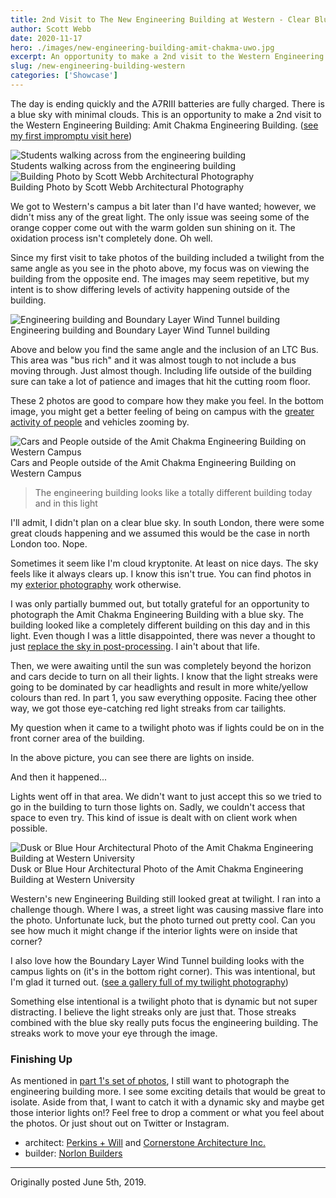 ```yaml
---
title: 2nd Visit to The New Engineering Building at Western - Clear Blue Sky
author: Scott Webb
date: 2020-11-17
hero: ./images/new-engineering-building-amit-chakma-uwo.jpg
excerpt: An opportunity to make a 2nd visit to the Western Engineering Building, the Amit Chakma Engineering Building.
slug: /new-engineering-building-western
categories: ['Showcase']
---
```


The day is ending quickly and the A7RIII batteries are fully charged. There is a blue sky with minimal clouds. This is an opportunity to make a 2nd visit to the Western Engineering Building: Amit Chakma Engineering Building. ([see my first impromptu visit here](/amit-chakma-engineering-building))

<div className="Image__Medium">
  <img
    src="./images/across-amit-chakma-engineering-building-photo-scott-webb-architectural-photography.jpg"
    title="Students walking across from the engineering building"
    alt="Students walking across from the engineering building"
  />
  <figcaption>Students walking across from the engineering building</figcaption>
</div>

<div className="Image__Medium">
  <img
    src="./images/amit-chakma-engineering-building-photo-scott-webb-architectural-photography.jpg"
    title="Building Photo by Scott Webb Architectural Photography"
    alt="Building Photo by Scott Webb Architectural Photography"
  />
  <figcaption>Building Photo by Scott Webb Architectural Photography</figcaption>
</div>

We got to Western's campus a bit later than I'd have wanted; however, we didn't miss any of the great light. The only issue was seeing some of the orange copper come out with the warm golden sun shining on it. The oxidation process isn't completely done. Oh well. 

Since my first visit to take photos of the building included a twilight from the same angle as you see in the photo above, my focus was on viewing the building from the opposite end. The images may seem repetitive, but my intent is to show differing levels of activity happening outside of the building. 

<div className="Image__Small">
  <img
    src="./images/amit-chakma-engineering-building-and-boundary-layer-wind-tunnel-london.jpg"
    title="Engineering building and Boundary Layer Wind Tunnel building"
    alt="Engineering building and Boundary Layer Wind Tunnel building"
  />
  <figcaption>Engineering building and Boundary Layer Wind Tunnel building</figcaption>
</div>

Above and below you find the same angle and the inclusion of an LTC Bus. This area was "bus rich" and it was almost tough to not include a bus moving through. Just almost though. Including life outside of the building sure can take a lot of patience and images that hit the cutting room floor. 

These 2 photos are good to compare how they make you feel. In the bottom image, you might get a better feeling of being on campus with the [greater activity of people](/people-in-architectural-photography) and vehicles zooming by.

<div className="Image__Medium">
  <img
    src="./images/activity-outside-amit-chakma-engineering-building-western.jpg"
    title="Cars and People outside of the Amit Chakma Engineering Building on Western Campus"
    alt="Cars and People outside of the Amit Chakma Engineering Building on Western Campus"
  />
  <figcaption>Cars and People outside of the Amit Chakma Engineering Building on Western Campus</figcaption>
</div>

> The engineering building looks like a totally different building today and in this light

I'll admit, I didn't plan on a clear blue sky. In south London, there were some great clouds happening and we assumed this would be the case in north London too. Nope. 

Sometimes it seem like I'm cloud kryptonite. At least on nice days. The sky feels like it always clears up. I know this isn't true. You can find photos in my [exterior photography](/exterior-photography) work otherwise. 

I was only partially bummed out, but totally grateful for an opportunity to photograph the Amit Chakma Engineering Building with a blue sky. The building looked like a completely different building on this day and in this light. Even though I was a little disappointed, there was never a thought to just [replace the sky in post-processing](/sky-replacement). I ain't about that life.

Then, we were awaiting until the sun was completely beyond the horizon and cars decide to turn on all their lights. I know that the light streaks were going to be dominated by car headlights and result in more white/yellow colours than red. In part 1, you saw everything opposite. Facing thee other way, we got those eye-catching red light streaks from car tailights. 

My question when it came to a twilight photo was if lights could be on in the front corner area of the building. 

In the above picture, you can see there are lights on inside. 

And then it happened...

Lights went off in that area. We didn't want to just accept this so we tried to go in the building to turn those lights on. Sadly, we couldn't access that space to even try. This kind of issue is dealt with on client work when possible. 

<div className="Image__Medium">
  <img
    src="./images/twilight-amit-chakma-engineering-building-photo-scott-webb-architectural-photography-london.jpg"
    title="Dusk or Blue Hour Architectural Photo of the Amit Chakma Engineering Building at Western University"
    alt="Dusk or Blue Hour Architectural Photo of the Amit Chakma Engineering Building at Western University"
  />
  <figcaption>Dusk or Blue Hour Architectural Photo of the Amit Chakma Engineering Building at Western University</figcaption>
</div>

Western's new Engineering Building still looked great at twilight. I ran into a challenge though. Where I was, a street light was causing massive flare into the photo. Unfortunate luck, but the photo turned out pretty cool. Can you see how much it might change if the interior lights were on inside that corner? 

I also love how the Boundary Layer Wind Tunnel building looks with the campus lights on (it's in the bottom right corner). This was intentional, but I'm glad it turned out. ([see a gallery full of my twilight photography](/twilight-photography))

Something else intentional is a twilight photo that is dynamic but not super distracting. I believe the light streaks only are just that. Those streaks combined with the blue sky really puts focus the engineering building. The streaks work to move your eye through the image.

### Finishing Up

As mentioned in [part 1's set of photos](/amit-chakma-engineering-building), I still want to photograph the engineering building more. I see some exciting details that would be great to isolate. Aside from that, I want to catch it with a dynamic sky and maybe get those interior lights on!? Feel free to drop a comment or what you feel about the photos. Or just shout out on Twitter or Instagram.

- architect: [Perkins + Will](https://perkinswill.com/) and [Cornerstone Architecture Inc.](http://www.cornerstonearchitecture.ca/)
- builder: [Norlon Builders](https://www.norlon.ca/)

---

Originally posted June 5th, 2019.